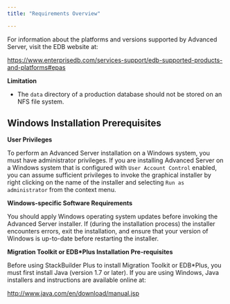 ```yaml
---
title: "Requirements Overview"

---
```


<div id="requirements_overview" class="registered_link"></div>

For information about the platforms and versions supported by Advanced Server, visit the EDB website at:

<https://www.enterprisedb.com/services-support/edb-supported-products-and-platforms#epas>

**Limitation**

-  The `data` directory of a production database should not be stored on an NFS file system.

## Windows Installation Prerequisites

**User Privileges**

To perform an Advanced Server installation on a Windows system, you must have administrator privileges. If you are installing Advanced Server on a Windows system that is configured with `User Account Control` enabled, you can assume sufficient privileges to invoke the graphical installer by right clicking on the name of the installer and selecting `Run as administrator` from the context menu.

**Windows-specific Software Requirements**

You should apply Windows operating system updates before invoking the Advanced Server installer. If (during the installation process) the installer encounters errors, exit the installation, and ensure that your version of Windows is up-to-date before restarting the installer.

**Migration Toolkit or EDB\*Plus Installation Pre-requisites**

Before using StackBuilder Plus to install Migration Toolkit or EDB\*Plus, you must first install Java (version 1.7 or later). If you are using Windows, Java installers and instructions are available online at:

<http://www.java.com/en/download/manual.jsp>

